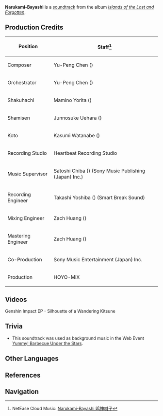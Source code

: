 {{Soundtrack Infobox
|title          =
|image          = Islands of the Lost and Forgotten.png
|album          = Islands of the Lost and Forgotten
|disc           = 1
|number         = 18
|featured       =
|featured2      =
|featured3      =
|featured_disc  =
|featured_disc2 =
|featured_disc3 =
|youtube_id     = qg-DcH3cX6k
|youtube_time   = 1
|spotify_id     = 4zZe8yUR0m5ofT3CtX8lHj
|played_in      = Dialogue
|during         = Dialogue scene in ''[[Proof of Guilt]]''
|domain         =
|previous       = Savory Treat
|next           = In a Cautious Way
}}
'''Narukami-Bayashi''' is a [[soundtrack]] from the album ''[[Islands of the Lost and Forgotten]]''.

==Production Credits==
{| class="wikitable" style="text-align:left; height:0.5em"
! Position
! Staff<ref>NetEase Cloud Music: [https://music.163.com/#/song?id=1937111269 Narukami-Bayashi 鸣神囃子]</ref>
|-
! Composer
| Yu-Peng Chen ({{zh|陈致逸}})
|-
! Orchestrator
| Yu-Peng Chen ({{zh|陈致逸}})
|-
! Shakuhachi
| Mamino Yorita ({{ja|寄田 真見乃}})
|-
! Shamisen
| Junnosuke Uehara ({{ja|上原 潤之助}})
|-
! Koto
| Kasumi Watanabe ({{ja|渡邊 香澄}})
|-
! Recording Studio
| Heartbeat Recording Studio
|-
! Music Supervisor
| Satoshi Chiba ({{ja|千葉 智史}}) (Sony Music Publishing (Japan) Inc.)
|-
! Recording Engineer
| Takashi Yoshiba ({{ja|吉羽 貴史}}) (Smart Break Sound)
|-
! Mixing Engineer
| Zach Huang ({{zh|黄巍}})
|-
! Mastering Engineer
| Zach Huang ({{zh|黄巍}})
|-
! Co-Production
| Sony Music Entertainment (Japan) Inc.
|-
! Production
| HOYO-MiX
|}

==Videos==
<gallery>
Genshin Impact EP - Silhouette of a Wandering Kitsune
</gallery>

==Trivia==
* This soundtrack was used as background music in the Web Event [[Yummy! Barbecue Under the Stars]].

==Other Languages==
{{Other Languages
|en      = Narukami-Bayashi
|zhs     = 鸣神囃子
|zhs_rm  = Míngshén Càzi
|zhs_tl  =
|ja      = 鳴神囃子
|ja_rm   = Narukami-Bayashi
|tr      = 
|it      = 
}}

==References==
{{Reflist}}

==Navigation==
{{Soundtrack Navbox|Islands of the Lost and Forgotten}}